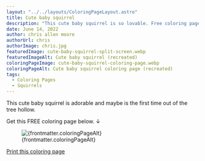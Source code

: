 ```yaml
---
layout: "../../layouts/ColoringPageLayout.astro"
title: Cute baby squirrel
description: "This cute baby squirrel is so lovable. Free coloring page."
date: June 14, 2022
author: chris allen moore
authorUrl: chris
authorImage: chris.jpg
featuredImage: cute-baby-squirrel-split-screen.webp
featuredImageAlt: Cute baby squirrel (recreated)
coloringPageImage: cute-baby-squirrel-coloring-page.webp
coloringPageAlt: Cute baby squirrel coloring page (recreated)
tags:
  - Coloring Pages
  - Squirrels
---
```


This cute baby squirrel is adorable and maybe is the first time out of the tree hollow.

Get this FREE coloring page below. ↓

<figure class="text-center mt-0">
  <img
    src={`/images/coloring-pages/${frontmatter.coloringPageImage}`}
    alt={frontmatter.coloringPageAlt}
    class="w-full"
  />
  <figcaption class="text-sm">{frontmatter.coloringPageAlt}</figcaption>
</figure>

<div class="text-center">
  <a
    target="_blank"
    href={`/images/coloring-pages/${frontmatter.coloringPageImage}/`}
    class="no-underline bg-paradiso-600 hover:bg-paradiso-700 text-white py-4 px-5 rounded-full leading-normal"
  >
    <span>Print this coloring page</span>
  </a>
</div>
